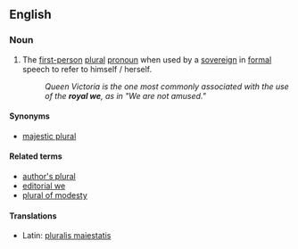 ==English==
===Noun===
{{wikipedia}}
{{en-noun|sg=[[royal]] [[we]]}}

# The [[first-person]] [[plural]] [[pronoun]] when used by a [[sovereign]] in [[formal]] speech to refer to himself / herself.
#: ''Queen Victoria is the one most commonly associated with the use of the '''royal we''', as in "We are not amused."''

====Synonyms====
*{{sense|plural used by a sovereign}} [[majestic plural]]

====Related terms====
*[[author's plural]]
*[[editorial we]]
*[[plural of modesty]]

====Translations====
{{trans-top|plural used by a sovereign}}
* Latin: [[pluralis maiestatis]]